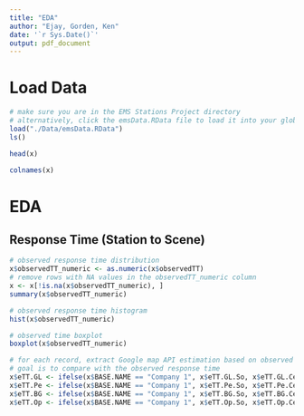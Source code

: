 ```yaml
---
title: "EDA"
author: "Ejay, Gorden, Ken"
date: '`r Sys.Date()`'
output: pdf_document
---
```


# Load Data

```r
# make sure you are in the EMS Stations Project directory
# alternatively, click the emsData.RData file to load it into your global environment
load("./Data/emsData.RData")
ls()
```

```r
head(x)
```

```r
colnames(x)
```

# EDA

## Response Time (Station to Scene)

```r
# observed response time distribution
x$observedTT_numeric <- as.numeric(x$observedTT)
# remove rows with NA values in the observedTT_numeric column
x <- x[!is.na(x$observedTT_numeric), ]
summary(x$observedTT_numeric)
```

```r
# observed response time histogram
hist(x$observedTT_numeric)
```

```r
# observed time boxplot
boxplot(x$observedTT_numeric)
```

```r
# for each record, extract Google map API estimation based on observed base and destination
# goal is to compare with the observed response time
x$eTT.GL <- ifelse(x$BASE.NAME == "Company 1", x$eTT.GL.So, x$eTT.GL.Ce)
x$eTT.Pe <- ifelse(x$BASE.NAME == "Company 1", x$eTT.Pe.So, x$eTT.Pe.Ce)
x$eTT.BG <- ifelse(x$BASE.NAME == "Company 1", x$eTT.BG.So, x$eTT.BG.Ce)
x$eTT.Op <- ifelse(x$BASE.NAME == "Company 1", x$eTT.Op.So, x$eTT.Op.Ce)
```
